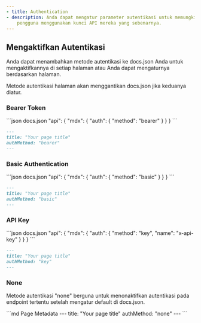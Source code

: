 ```yaml
---
- title: Authentication
- description: Anda dapat mengatur parameter autentikasi untuk memungkinkan
    pengguna menggunakan kunci API mereka yang sebenarnya.
---
```


## Mengaktifkan Autentikasi

Anda dapat menambahkan metode autentikasi ke docs.json Anda untuk mengaktifkannya di setiap halaman atau Anda dapat mengaturnya berdasarkan halaman.

Metode autentikasi halaman akan menggantikan docs.json jika keduanya diatur.

### Bearer Token

<CodeGroup>
  ```json docs.json
  "api": {
      "mdx": {
        "auth": {
          "method": "bearer"
        }
      }
  }
  ```

  ```md Page Metadata
  ---
  title: "Your page title"
  authMethod: "bearer"
  ---
  ```
</CodeGroup>

### Basic Authentication

<CodeGroup>
  ```json docs.json
  "api": {
      "mdx": {
        "auth": {
          "method": "basic"
        }
      }
  }
  ```

  ```md Page Metadata
  ---
  title: "Your page title"
  authMethod: "basic"
  ---
  ```
</CodeGroup>

### API Key

<CodeGroup>
  ```json docs.json
  "api": {
      "mdx": {
        "auth": {
          "method": "key",
          "name": "x-api-key"
        }
      }
  }
  ```

  ```md Page Metadata
  ---
  title: "Your page title"
  authMethod: "key"
  ---
  ```
</CodeGroup>

### None

Metode autentikasi "none" berguna untuk menonaktifkan autentikasi pada endpoint tertentu setelah mengatur default di docs.json.

<CodeGroup>
  ```md Page Metadata
  ---
  title: "Your page title"
  authMethod: "none"
  ---
  ```
</CodeGroup>
